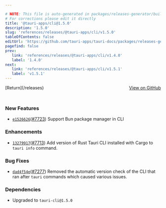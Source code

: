 ```yaml
---

# NOTE: This file is auto-generated in packages/releases-generator/build.ts
# For corrections please edit it directly
title: '@tauri-apps/cli@1.5.0'
description: '1.5.0'
slug: 'references/releases/@tauri-apps/cli/v1.5.0'
tableOfContents: false
editUrl: 'https://github.com/tauri-apps/tauri-docs/packages/releases-generator/build.ts'
pagefind: false
prev:
   link: 'references/releases/@tauri-apps/cli/v1.4.0'
   label: '1.4.0'
next:
   link: 'references/releases/@tauri-apps/cli/v1.5.1'
   label: 'v1.5.1'
---
```


			

<ReleaseSidebar slug="references/releases/@tauri-apps/cli"  packageName="@tauri-apps/cli" />

<div style="margin-bottom:3rem; display: flex; justify-content: space-between; align-items: center"><span>[Return](/releases)</span><span><a href="https://github.com/tauri-apps/tauri/releases/tag/@tauri-apps/cli-v1.5.0">View on GitHub</a></span></div>

### New Features

- [`e1526626`](https://www.github.com/tauri-apps/tauri/commit/e152662687ece7a62d383923a50751cc0dd34331)([#7723](https://www.github.com/tauri-apps/tauri/pull/7723)) Support Bun package manager in CLI

### Enhancements

- [`13279917`](https://www.github.com/tauri-apps/tauri/commit/13279917d4cae071d0ce3a686184d48af079f58a)([#7713](https://www.github.com/tauri-apps/tauri/pull/7713)) Add version of Rust Tauri CLI installed with Cargo to `tauri info` command.

### Bug Fixes

- [`dad4f54e`](https://www.github.com/tauri-apps/tauri/commit/dad4f54eec9773d2ea6233a7d9fd218741173823)([#7277](https://www.github.com/tauri-apps/tauri/pull/7277)) Removed the automatic version check of the CLI that ran after `tauri` commands which caused various issues.

### Dependencies

- Upgraded to `tauri-cli@1.5.0`

